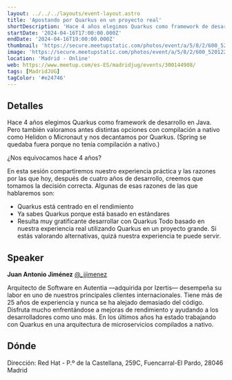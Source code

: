 ```yaml
---
layout: ../../../layouts/event-layout.astro
title: 'Apostando por Quarkus en un proyecto real'
shortDescription: 'Hace 4 años elegimos Quarkus como framework de desarrollo en Java. Pero también valoramos antes distintas opciones con compilación a nativo como Helidon o Micronaut y nos decantamos por Quarkus (Spring se quedaba fuera porque no tenía compilación a nativo).'
startDate: '2024-04-16T17:00:00.000Z'
endDate: '2024-04-16T19:00:00.000Z'
thumbnail: 'https://secure.meetupstatic.com/photos/event/a/5/8/2/600_520122370.webp?w=750'
image: 'https://secure.meetupstatic.com/photos/event/a/5/8/2/600_520122370.webp?w=750'
location: 'Madrid - Online'
web: https://www.meetup.com/es-ES/madridjug/events/300144908/
tags: [MadridJUG]
tagColor: '#e24746'
---
```



## Detalles

Hace 4 años elegimos Quarkus como framework de desarrollo en Java. Pero también valoramos antes distintas opciones con compilación a nativo como Helidon o Micronaut y nos decantamos por Quarkus. (Spring se quedaba fuera porque no tenía compilación a nativo.)

¿Nos equivocamos hace 4 años?

En esta sesión compartiremos nuestro experiencia práctica y las razones por las que hoy, después de cuatro años de desarrollo, creemos que tomamos la decisión correcta. Algunas de esas razones de las que hablaremos son:

- Quarkus está centrado en el rendimiento
- Ya sabes Quarkus porque está basado en estándares
- Resulta muy gratificante desarrollar con Quarkus Todo basado en nuestra experiencia real utilizando Quarkus en un proyecto grande. Si estás valorando alternativas, quizá nuestra experiencia te puede servir.

## Speaker

**Juan Antonio Jiménez** [@\_jjimenez](https://twitter.com/_jjimenez)

Arquitecto de Software en Autentia —adquirida por Izertis— desempeña su labor en uno de nuestros principales clientes internacionales. Tiene más de 25 años de experiencia y nunca se ha alejado demasiado del código. Disfruta mucho enfrentándose a mejoras de rendimiento y ayudando a los desarrolladores como uno más. En los últimos años ha estado trabajando con Quarkus en una arquitectura de microservicios compilados a nativo.

## Dónde

Dirección: Red Hat - P.º de la Castellana, 259C, Fuencarral-El Pardo, 28046 Madrid

<GoogleMap
  src="https://www.google.com/maps/embed?pb=!1m18!1m12!1m3!1d3034.866841279835!2d-3.687507999999993!3d40.47821080000001!2m3!1f0!2f0!3f0!3m2!1i1024!2i768!4f13.1!3m3!1m2!1s0xd42296b8b2961f1%3A0x6a526a22b2905a55!2sRed%20Hat!5e0!3m2!1ses!2ses!4v1712747053409!5m2!1ses!2ses"
  ariaLabel="Red Hat - P.º de la Castellana, 259C, Fuencarral-El Pardo, 28046 Madrid"
/>
